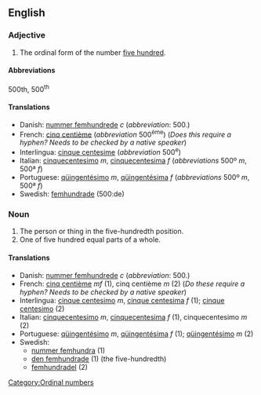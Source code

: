 ==English==

===Adjective===

# The ordinal form of the number [[five hundred]].

====Abbreviations====
500th, 500<sup>th</sup>

====Translations====
*Danish: [[nummer femhundrede]] ''c'' (''abbreviation'': 500.)
*French: [[cinq centième]] (''abbreviation'' 500<sup>ème</sup>) (''Does this require a hyphen?  Needs to be checked by a native speaker'')
*Interlingua: [[cinque centesime]] (''abbreviation'' 500<sup>e</sup>)
*Italian: [[cinquecentesimo]] ''m'', [[cinquecentesima]] ''f'' (''abbreviations'' 500º ''m'', 500ª ''f'')
*Portuguese: [[qüingentésimo]] ''m'', [[qüingentésima]] ''f'' (''abbreviations'' 500º ''m'', 500ª ''f'')
*Swedish: [[femhundrade]] (500:de)

===Noun===

#The person or thing in the five-hundredth position.
#One of five hundred equal parts of a whole.

====Translations====
*Danish: [[nummer femhundrede]] ''c'' (''abbreviation'': 500.)
*French: [[cinq centième]] ''mf'' (1), cinq centième ''m'' (2) (''Do these require a hyphen?  Needs to be checked by a native speaker'')
*Interlingua: [[cinque centesimo]] ''m'', [[cinque centesima]] ''f'' (1); [[cinque centesimo]] (2)
*Italian: [[cinquecentesimo]] ''m'', [[cinquecentesima]] ''f'' (1), cinquecentesimo ''m'' (2)
*Portuguese: [[qüingentésimo]] ''m'', [[qüingentésima]] ''f'' (1); [[qüingentésimo]] ''m'' (2)
*Swedish: 
**[[nummer femhundra]] (1)
**[[den femhundrade]] (1) (the five-hundredth)
**[[femhundradel]] (2)

[[Category:Ordinal numbers]]